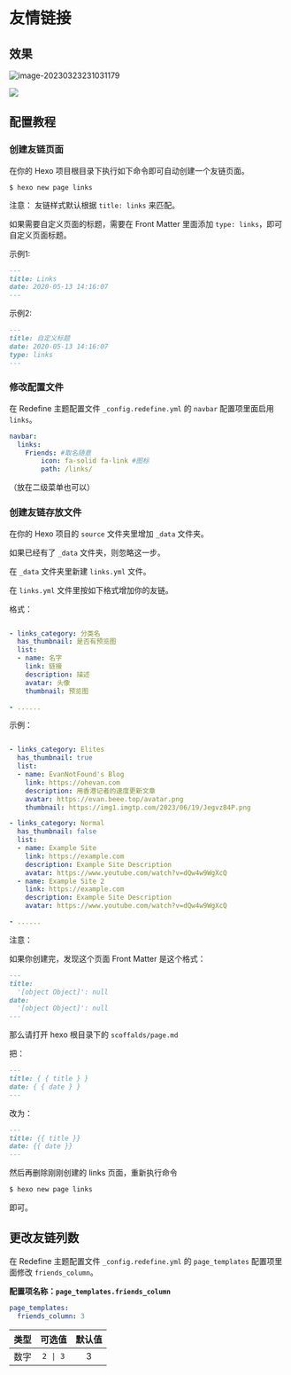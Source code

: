 # 友情链接

## 效果

![image-20230323231031179](https://evan.beee.top/img/2023/03/23/7ee1f7e490a7602f5ceb533cfd6f57e4.png)

![](https://github.com/EvanNotFound/hexo-theme-redefine/assets/32564494/45b72d81-2eaa-4159-bce0-c1c5d595984c)

## 配置教程


<Steps>

### 创建友链页面

在你的 Hexo 项目根目录下执行如下命令即可自动创建一个友链页面。

```shell
$ hexo new page links
```

注意：
友链样式默认根据 `title: links` 来匹配。

如果需要自定义页面的标题，需要在 Front Matter 里面添加 `type: links`，即可自定义页面标题。

示例1:

```markdown filename="source/links/index.md"
---
title: Links
date: 2020-05-13 14:16:07
---
```

示例2:

```markdown filename="source/links/index.md"
---
title: 自定义标题
date: 2020-05-13 14:16:07
type: links
---
```

### 修改配置文件

在 Redefine 主题配置文件 `_config.redefine.yml` 的 `navbar` 配置项里面启用 `links`。

```yaml filename="_config.redefine.yml" {3-5}
navbar:
  links:
    Friends: #取名随意
        icon: fa-solid fa-link #图标
        path: /links/
```

（放在二级菜单也可以）

### 创建友链存放文件

在你的 Hexo 项目的 `source` 文件夹里增加 `_data` 文件夹。

如果已经有了 `_data` 文件夹，则忽略这一步。

在 `_data` 文件夹里新建 `links.yml` 文件。

在 `links.yml` 文件里按如下格式增加你的友链。

格式：

```yaml filename="source/_data/links.yml"

- links_category: 分类名
  has_thumbnail: 是否有预览图
  list: 
  - name: 名字
    link: 链接
    description: 描述
    avatar: 头像
    thumbnail: 预览图

- ......  

```

示例：

```yaml filename="source/_data/links.yml"

- links_category: Elites
  has_thumbnail: true
  list: 
  - name: EvanNotFound's Blog
    link: https://ohevan.com
    description: 用香港记者的速度更新文章
    avatar: https://evan.beee.top/avatar.png
    thumbnail: https://img1.imgtp.com/2023/06/19/Jegvz84P.png

- links_category: Normal
  has_thumbnail: false
  list: 
  - name: Example Site
    link: https://example.com
    description: Example Site Description
    avatar: https://www.youtube.com/watch?v=dQw4w9WgXcQ
  - name: Example Site 2
    link: https://example.com
    description: Example Site Description
    avatar: https://www.youtube.com/watch?v=dQw4w9WgXcQ

- ......  

```

</Steps>

注意：

如果你创建完，发现这个页面 Front Matter 是这个格式：

```markdown filename="source/links/index.md"
---
title:
  '[object Object]': null
date:
  '[object Object]': null
---
```

那么请打开 hexo 根目录下的 `scoffalds/page.md`

把：

```markdown filename="scaffolds/page.md"
---
title: { { title } }
date: { { date } }
---
```

改为：

```markdown filename="scaffolds/page.md"
---
title: {{ title }}
date: {{ date }}
---
```

然后再删除刚刚创建的 links 页面，重新执行命令

```bash
$ hexo new page links
```

即可。

## 更改友链列数

在 Redefine 主题配置文件 `_config.redefine.yml` 的 `page_templates` 配置项里面修改 `friends_column`。

**配置项名称：`page_templates.friends_column`**

```yaml filename="_config.redefine.yml"
page_templates:
  friends_column: 3
```

| 类型 | 可选值 | 默认值 |
| :---: | :---: | :---: |
| 数字 | `2 \| 3` | 3 |


